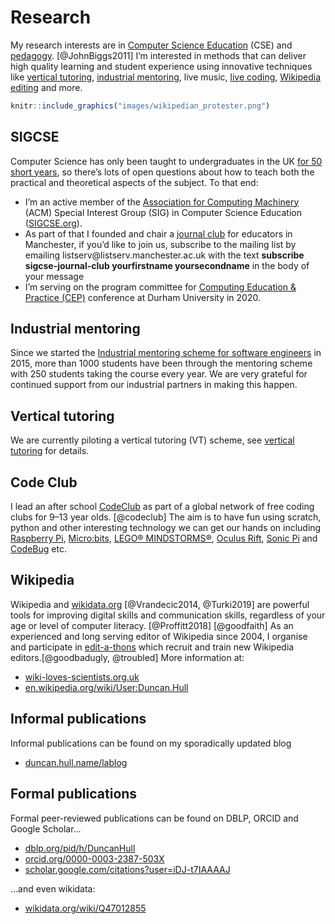 # Research {#research}

My research interests are in [Computer Science Education](https://scholar.google.com/citations?view_op=search_authors&hl=en&mauthors=label:computer_science_education) (CSE) and [pedagogy](https://en.wikipedia.org/wiki/Pedagogy). [@JohnBiggs2011] I'm interested in methods that can deliver high quality learning and student experience using innovative techniques like [vertical tutoring], [industrial mentoring](https://www.cs.manchester.ac.uk/connect/business-engagement/industrial-mentoring/), live music, [live coding](https://en.wikipedia.org/wiki/Live_coding), [Wikipedia editing][wikipedia] and more.

```r
knitr::include_graphics("images/wikipedian_protester.png")
```

## SIGCSE
Computer Science has only been taught to undergraduates in the UK [for 50 short years](http://www.bbc.co.uk/manchester/content/articles/2005/11/07/baby_computer_40_interview_feature.shtml), so there's lots of open questions about how to teach both the practical and theoretical aspects of the subject. To that end:

* I'm an active member of the [Association for Computing Machinery](https://en.wikipedia.org/wiki/Association_for_Computing_Machinery) (ACM) Special Interest Group (SIG) in Computer Science Education ([SIGCSE.org](https://sigcse.org)).
* As part of that I founded and chair a [journal club](https://duncan.hull.name/2019/07/17/sigcse-journal-club/) for educators in Manchester, if you'd like to join us, subscribe to the mailing list by emailing listserv@listserv.manchester.ac.uk with the text **subscribe sigcse-journal-club yourfirstname yoursecondname** in the body of your message
* I'm serving on the program committee for [Computing Education & Practice (CEP)](http://community.dur.ac.uk/cep.conference) conference at Durham University in 2020.

## Industrial mentoring

Since we started the [Industrial mentoring scheme for software engineers](https://www.cs.manchester.ac.uk/connect/business-engagement/industrial-mentoring/) in 2015, more than 1000 students have been through the mentoring scheme with 250 students taking the course every year. We are very grateful for continued support from our industrial partners in making this happen.

## Vertical tutoring

We are currently piloting a vertical tutoring (VT) scheme, see [vertical tutoring] for details.


## Code Club {#codeclub}
I lead an after school [CodeClub](https://codeclub.org) as part of a global network of free coding clubs for 9--13 year olds. [@codeclub] The aim is to have fun using scratch, python and other interesting technology we can get our hands on including [Raspberry Pi](https://www.raspberrypi.org/), [Micro:bits](https://microbit.org/), [LEGO® MINDSTORMS®](https://www.lego.com/en-gb/themes/mindstorms), [Oculus Rift](https://www.oculus.com), [Sonic Pi](https://sonic-pi.net/) and [CodeBug](http://www.codebug.org.uk/) etc.

## Wikipedia {#wikipedia}
Wikipedia and [wikidata.org](https://www.wikidata.org) [@Vrandecic2014, @Turki2019] are powerful tools for improving digital skills and communication skills, regardless of your age or level of computer literacy. [@Proffitt2018] [@goodfaith] As an experienced and long serving editor of Wikipedia since 2004, I organise and participate in [edit-a-thons](https://en.wikipedia.org/wiki/Edit-a-thon) which recruit and train new Wikipedia editors.[@goodbadugly, @troubled]  More information at:

* [wiki-loves-scientists.org.uk](https://wiki-loves-scientists.org.uk/)
* [en.wikipedia.org/wiki/User:Duncan.Hull](https://en.wikipedia.org/wiki/User:Duncan.Hull)


## Informal publications
Informal publications can be found on my sporadically updated blog

* [duncan.hull.name/lablog](https://duncan.hull.name/lablog/)

## Formal publications
Formal peer-reviewed publications can be found on DBLP, ORCID and Google Scholar...

* [dblp.org/pid/h/DuncanHull](https://dblp.org/pid/h/DuncanHull)
* [orcid.org/0000-0003-2387-503X](https://orcid.org/0000-0003-2387-503X)
* [scholar.google.com/citations?user=iDJ-t7IAAAAJ](https://scholar.google.com/citations?user=iDJ-t7IAAAAJ)

...and even wikidata:

* [wikidata.org/wiki/Q47012855](https://www.wikidata.org/wiki/Q47012855)
